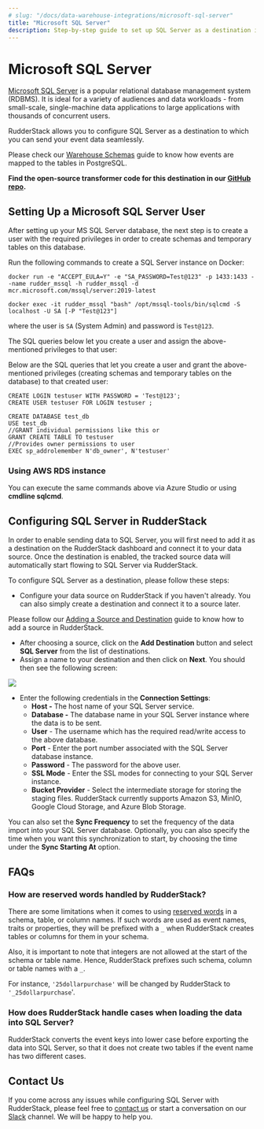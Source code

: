 ```yaml
---
# slug: "/docs/data-warehouse-integrations/microsoft-sql-server"
title: "Microsoft SQL Server"
description: Step-by-step guide to set up SQL Server as a destination in RudderStack
---
```


# Microsoft SQL Server

[Microsoft SQL Server](https://www.microsoft.com/en-in/sql-server/sql-server-downloads) is a popular relational database management system \(RDBMS\). It is ideal for a variety of audiences and data workloads - from small-scale, single-machine data applications to large applications with thousands of concurrent users.

RudderStack allows you to configure SQL Server as a destination to which you can send your event data seamlessly.

<div class="infoBlock">

Please check our <a href="../data-warehouse-integrations/warehouse-schemas">Warehouse Schemas</a> guide to know how events are mapped to the tables in PostgreSQL.

</div>

<div class="successBlock">

  **Find the open-source transformer code for this destination in our <a href="https://github.com/rudderlabs/rudder-transformer/tree/master/v0/destinations/mssql">GitHub repo</a>.**
</div>

## Setting Up a Microsoft SQL Server User

After setting up your MS SQL Server database, the next step is to create a user with the required privileges in order to create schemas and temporary tables on this database.

Run the following commands to create a SQL Server instance on Docker:

```
docker run -e "ACCEPT_EULA=Y" -e "SA_PASSWORD=Test@123" -p 1433:1433 --name rudder_mssql -h rudder_mssql -d mcr.microsoft.com/mssql/server:2019-latest
```

```
docker exec -it rudder_mssql "bash" /opt/mssql-tools/bin/sqlcmd -S localhost -U SA [-P "Test@123"]
```

where the user is `SA` \(System Admin\) and password is `Test@123`.

The SQL queries below let you create a user and assign the above-mentioned privileges to that user:

Below are the SQL queries that let you create a user and grant the above-mentioned privileges \(creating schemas and temporary tables on the database\) to that created user:

```
CREATE LOGIN testuser WITH PASSWORD = 'Test@123';
CREATE USER testuser FOR LOGIN testuser ;

CREATE DATABASE test_db
USE test_db
//GRANT individual permissions like this or
GRANT CREATE TABLE TO testuser
//Provides owner permissions to user
EXEC sp_addrolemember N'db_owner', N'testuser'
```

### Using AWS RDS instance

You can execute the same commands above via Azure Studio or using **cmdline sqlcmd**.

## Configuring SQL Server in RudderStack

In order to enable sending data to SQL Server, you will first need to add it as a destination on the RudderStack dashboard and connect it to your data source. Once the destination is enabled, the tracked source data will automatically start flowing to SQL Server via RudderStack.

To configure SQL Server as a destination, please follow these steps:

- Configure your data source on RudderStack if you haven't already. You can also simply create a destination and connect it to a source later.

<div class="successBlock">

  Please follow our <a href="../connections/adding-source-and-destination-rudderstack">Adding a Source and Destination</a> guide to know how to add a source in RudderStack.
</div>

- After choosing a source, click on the **Add Destination** button and select **SQL Server** from the list of destinations.
- Assign a name to your destination and then click on **Next**. You should then see the following screen:

<img src="../../../images/assets/mssqlconnection.png" />

- Enter the following credentials in the **Connection Settings**:
  - **Host -** The host name of your SQL Server service.
  - **Database -** The database name in your SQL Server instance where the data is to be sent.
  - **User** - The username which has the required read/write access to the above database.
  - **Port** - Enter the port number associated with the SQL Server database instance.
  - **Password** - The password for the above user.
  - **SSL Mode** - Enter the SSL modes for connecting to your SQL Server instance.
  - **Bucket Provider** - Select the intermediate storage for storing the staging files. RudderStack currently supports Amazon S3, MinIO, Google Cloud Storage, and Azure Blob Storage.

<div class="successBlock">

  You can also set the **Sync Frequency** to set the frequency of
  the data import into your SQL Server database. Optionally, you can also
  specify the time when you want this synchronization to start, by choosing the
  time under the **Sync Starting At** option.
</div>

## FAQs

### **How are reserved words handled by RudderStack?**

There are some limitations when it comes to using [reserved words](https://www.postgresql.org/docs/current/sql-keywords-appendix.html) in a schema, table, or column names. If such words are used as event names, traits or properties, they will be prefixed with a `_` when RudderStack creates tables or columns for them in your schema.

Also, it is important to note that integers are not allowed at the start of the schema or table name. Hence, RudderStack prefixes such schema, column or table names with a `_`.

For instance, `'25dollarpurchase'` will be changed by RudderStack to `'_25dollarpurchase`'.

### How does RudderStack handle cases when loading the data into SQL Server?

RudderStack converts the event keys into lower case before exporting the data into SQL Server, so that it does not create two tables if the event name has two different cases.

## Contact Us

If you come across any issues while configuring SQL Server with RudderStack, please feel free to [contact us](mailto:%20docs@rudderstack.com) or start a conversation on our [Slack](https://rudderstack.com/join-rudderstack-slack-community) channel. We will be happy to help you.
